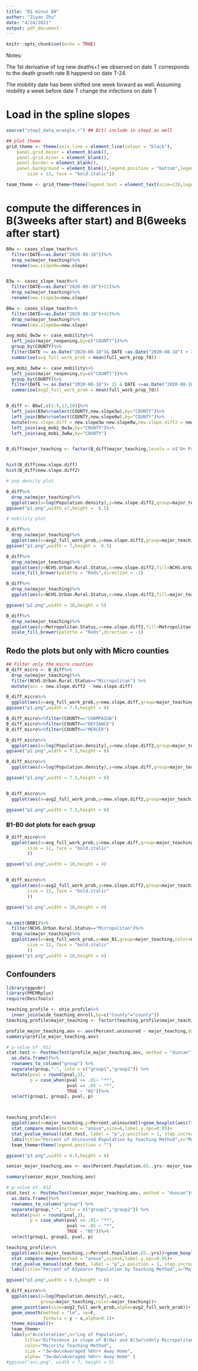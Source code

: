 ```yaml
---
title: "B1 minus B0"
author: "Ziyan Zhu"
date: "4/24/2021"
output: pdf_document
---
```


```r
knitr::opts_chunk$set(echo = TRUE)
```

Notes:

The 1st derivative of log new deaths+1 we observed on date T corresponds to the death growth rate B happend on date T-24.

The mobility date has been shifted one week forward as well. Assuming mobility a week before date T change the infections on date T


# Load in the spline slopes

```r
source("step2_data_wrangle.r") ## B(t) include in step2 as well

## plot theme
grid_theme <- theme(axis.line = element_line(colour = "black"),
    panel.grid.major = element_blank(),
    panel.grid.minor = element_blank(),
    panel.border = element_blank(),
    panel.background = element_blank(),legend.position = "bottom",legend.box="vertical", legend.margin=margin(),panel.spacing = unit(1.5, "lines"),strip.text.x = element_text(
        size = 12, face = "bold.italic"))

team_theme <- grid_theme+theme(legend.text = element_text(size=13),legend.title = element_text(size=13),axis.text = element_text(size=13),title=element_text(size=14),axis.title.x.bottom = element_text(margin = margin(12, 10, 6, 10)),axis.title.y.left = element_text(size=14),axis.text.y.left = element_text(size = 14))+theme( plot.caption = element_text(face = "italic",size = 11.5))
```

# compute the differences in B(3weeks after start) and B(6weeks after start)

```r
B0w <- cases_slope_teach%>%
  filter(DATE==as.Date("2020-08-18"))%>%
  drop_na(major_teaching)%>%
  rename(new.slope0w=new.slope)


B3w <- cases_slope_teach%>%
  filter(DATE==as.Date("2020-08-18")+21)%>%
  drop_na(major_teaching)%>%
  rename(new.slope3w=new.slope)

B6w <- cases_slope_teach%>%
  filter(DATE==as.Date("2020-08-18")+42)%>%
  drop_na(major_teaching)%>%
  rename(new.slope6w=new.slope)

avg_mobi_0w3w <- case_mobility%>%
  left_join(major_reopening,by=c("COUNTY"))%>%
  group_by(COUNTY)%>%
  filter(DATE >= as.Date("2020-08-18")& DATE <as.Date("2020-08-18") + 21)%>%
  summarise(avg_full_work_prob = mean(full_work_prop_7d))

avg_mobi_3w6w <- case_mobility%>%
  left_join(major_reopening,by=c("COUNTY"))%>%
  group_by(COUNTY)%>%
  filter(DATE >= as.Date("2020-08-18")+ 21 & DATE <=as.Date("2020-08-18") + 42)%>%
  summarise(avg2_full_work_prob = mean(full_work_prop_7d))


B_diff <- B6w[,c(1:9,13,20)]%>%
  left_join(B3w%>%select(COUNTY,new.slope3w),by="COUNTY")%>%
  left_join(B0w%>%select(COUNTY,new.slope0w),by="COUNTY")%>%
  mutate(new.slope.diff = new.slope3w-new.slope0w,new.slope.diff2 = new.slope6w-new.slope3w)%>%
  left_join(avg_mobi_0w3w,by="COUNTY")%>%
  left_join(avg_mobi_3w6w,by="COUNTY")


B_diff$major_teaching <- factor(B_diff$major_teaching,levels = c("On Premises","Hybrid","Online Only"))


hist(B_diff$new.slope.diff)
hist(B_diff$new.slope.diff2)
```


```r
# pop density plot

B_diff%>%
  drop_na(major_teaching)%>%
  ggplot(aes(x=log(Population.density),y=new.slope.diff2,group=major_teaching,color=major_teaching))+geom_point(aes(size=avg2_full_work_prob,alpha=avg2_full_work_prob))+geom_smooth(method = "lm", se=F, formula = y ~ x,alpha=0.1)+theme_minimal()+team_theme+team_theme+labs(y="B(6w) - B(3w)",x="Log of Population Density",title="B1-B0 vs Log of Population Density",color="Majority Teaching Method",size = "3w~6w\nAveraged %6hr+ Away Home",alpha= "3w~6w\nAveraged %6hr+ Away Home" )
ggsave("p1.png",width =7,height =  6.5)

# mobility plot

B_diff%>%
  drop_na(major_teaching)%>%
  ggplot(aes(x=avg2_full_work_prob,y=new.slope.diff2,group=major_teaching,color=major_teaching))+geom_point(aes(size=log(Population.density),alpha=log(Population.density)))+geom_smooth(method = "lm", se=F, formula = y ~ x,alpha=0.1)+theme_minimal()+team_theme+labs(y="B(6w) - B(3w)",x="Average mobility proportion during fall semester",title="B1-B0 vs Average full mobility proportion in 3w~6w\n Averaged %6hr+ Away Home",size="Log of Population Density",alpha="Log of Population Density",color="Majority Teaching Method")
ggsave("p2.png",width = 7,height =  6.5)

```

```r
B_diff%>%
  drop_na(major_teaching)%>%
  ggplot(aes(y=NCHS.Urban.Rural.Status,x=new.slope.diff2,fill=NCHS.Urban.Rural.Status))+geom_boxplot()+team_theme+theme(legend.position = "")+labs(x="B(6w) - B(3w)",y="Rural-urban Status",title="Distribution of B(6 weeks after) minus B(3 weeks after)")+
  scale_fill_brewer(palette = "Reds",direction = -1)

B_diff%>%
  drop_na(major_teaching)%>%
  ggplot(aes(y=NCHS.Urban.Rural.Status,x=new.slope.diff2,fill=major_teaching))+geom_boxplot()+facet_grid(~major_teaching)+theme(legend.position = "")+labs(x="B(6w) - B(3w)",y="Rural-urban Status",title="Distribution of B(6 weeks after) minus B(3 weeks after)\nby Rural-urban Status",fill="Majority Teaching Method")+team_theme

ggsave("p2.png",width = 10,height = 5)

B_diff%>%
  drop_na(major_teaching)%>%
  ggplot(aes(y=Metropolitan.Status,x=new.slope.diff2,fill=Metropolitan.Status))+geom_boxplot()+team_theme+theme(legend.position = "")+labs(x="B(6w) - B(3w)",y="Metropolitan Status",title="Distribution of B(6 weeks after) minus B(3 weeks after)")+
  scale_fill_brewer(palette = "Reds",direction = -1) 
```

## Redo the plots but only with Micro counties

```r
## Filter only the micro counties
B_diff_micro <- B_diff%>%
  drop_na(major_teaching)%>%
  filter(NCHS.Urban.Rural.Status=="Micropolitan") %>%
  mutate(acc = new.slope.diff2 - new.slope.diff)

B_diff_micro%>%
  ggplot(aes(x=avg_full_work_prob,y=new.slope.diff,group=major_teaching,color=major_teaching))+geom_point(aes(size=log(Population.density),alpha=log(Population.density)))+geom_smooth(method = "lm", se=F, formula = y ~ x,alpha=0.1)+labs(y="B(3w) - B(0w)",x="Average mobility proportion in 0w-3w",title="B1-B0 in 0w~3w v.s. Average full mobility proportion\nOnly Micropolitan Counties",size="Log of Population Density",alpha="Log of Population Density",fill="Majority Teaching Method",fill="Majority Teaching Method")+team_theme+geom_text(data =B_diff_micro%>%filter(major_teaching=="On Premises"),aes(label=COUNTY),color='black',size=3,hjust=1.1, vjust=0.3,size=6)
ggsave("p1.png",width = 7.5,height = 6)

B_diff_micro%>%filter(COUNTY=="CHAMPAIGN")
B_diff_micro%>%filter(COUNTY=="DEFIANCE")
B_diff_micro%>%filter(COUNTY=="MERCER")

B_diff_micro%>%
  ggplot(aes(x=log(Population.density),y=new.slope.diff2,group=major_teaching,color=major_teaching))+geom_point(aes(size=avg2_full_work_prob,alpha=avg2_full_work_prob))+geom_smooth(method = "lm", se=F, formula = y ~ x,alpha=0.1)+theme_minimal()+team_theme+team_theme+labs(y="B(6w) - B(3w)",x="Log of Population Density",title="B1-B0 in 3w~6w v.s. Log of Population Density\nOnly Micropolitan Counties",color="Majority Teaching Method",size = "3w~6w\nAveraged %6hr+ Away Home",alpha= "3w~6w\nAveraged %6hr+ Away Home" ,fill="Majority Teaching Method")+geom_text(data =B_diff_micro%>%filter(major_teaching=="On Premises"),aes(label=COUNTY),color='black',size=3,hjust=1.1, vjust=0.3)
ggsave("p2.png",width = 7.5,height = 6)

```

```r
B_diff_micro%>%
  ggplot(aes(x=log(Population.density),y=new.slope.diff,group=major_teaching,color=major_teaching))+geom_point(aes(size=avg_full_work_prob,alpha=avg_full_work_prob))+geom_smooth(method = "lm", se=F, formula = y ~ x,alpha=0.1)+labs(y="B(3w) - B(0w)",x="Log of Population Density",title="B1-B0 in 0w~3w v.s. Log of Population Density\nOnly Micropolitan Counties",color="Majority Teaching Method",size = "0w~3w\nAveraged %6hr+ Away Home",alpha= "0w~3w\nAveraged %6hr+ Away Home" ,fill="Majority Teaching Method")+team_theme+geom_text(data =B_diff_micro%>%filter(major_teaching=="On Premises"),aes(label=COUNTY),color='black',size=3,hjust=1.1, vjust=0.3,size=6)

ggsave("p1.png",width = 7.5,height = 6)


B_diff_micro%>%
  ggplot(aes(x=avg2_full_work_prob,y=new.slope.diff2,group=major_teaching,color=major_teaching,label=COUNTY))+geom_point(aes(size=log(Population.density),alpha=log(Population.density)))+geom_smooth(method = "lm", se=F, formula = y ~ x,alpha=0.1)+theme_minimal()+team_theme+labs(y="B(6w) - B(3w)",x="Average mobility proportion in 3w-6w",title="B1-B0 in 3w~6w v.s. Average full mobility proportion \nOnly Micropolitan Counties",size="Log of Population Density",alpha="Log of Population Density",fill="Majority Teaching Method")+geom_text(data =B_diff_micro%>%filter(major_teaching=="On Premises"),aes(label=COUNTY),color='black',size=3,hjust=1.1, vjust=0.1)

ggsave("p2.png",width = 7.5,height = 6)
```

### B1-B0 dot plots for each group

```r
B_diff_micro%>%
  ggplot(aes(x=avg_full_work_prob,y=new.slope.diff,group=major_teaching,color=major_teaching))+geom_point(aes(size=log(Population.density),alpha=log(Population.density)))+facet_grid(~major_teaching)+labs(y="B(3w) - B(0w)",x="Average mobility proportion in 0w-3w",title="B1(3w)-B0(0w) in Only Micropolitan Counties",size="Log of Population Density",color="Majority Teaching Method",alpha="Log of Population Density",fill="Majority Teaching Method")+grid_theme+theme(legend.text = element_text(size=13),legend.title = element_text(size=13),axis.text = element_text(size=11),title=element_text(size=14),strip.text.x = element_text(
        size = 12, face = "bold.italic"
        ))

ggsave("p1.png",width = 10,height = 4)


B_diff_micro%>%
  ggplot(aes(x=avg2_full_work_prob,y=new.slope.diff2,group=major_teaching,color=major_teaching))+geom_point(aes(size=log(Population.density),alpha=log(Population.density)))+facet_grid(~major_teaching)+labs(y="B(6w) - B(3w)",x="Average mobility proportion in 3w-6w",title="B1(6w)-B0(3w) in Only Micropolitan Counties",size="Log of Population Density",color="Majority Teaching Method",alpha="Log of Population Density",fill="Majority Teaching Method")+grid_theme+theme(legend.text = element_text(size=13),legend.title = element_text(size=13),axis.text = element_text(size=11),title=element_text(size=14),strip.text.x = element_text(
        size = 12, face = "bold.italic"
        ))

ggsave("p2.png",width = 10,height = 4)


na.omit(B0B1)%>%
  filter(NCHS.Urban.Rural.Status=="Micropolitan")%>%
  drop_na(major_teaching)%>%
  ggplot(aes(x=avg_full_work_prob,y=max_B1,group=major_teaching,color=major_teaching))+geom_point(aes(size=log(Population.density),alpha=log(Population.density)))+facet_grid(~major_teaching)+labs(y="Max B1",x="Averaged \n%6hr+ Away Home in Fall semester",title="Max B1 in Fall v.s. Average Mobility \nOnly Micropolitan Counties",color="Majority Teaching Method",size = "Log of Population",alpha= "Log of Population" )+grid_theme+theme(legend.text = element_text(size=13),legend.title = element_text(size=13),axis.text = element_text(size=11),title=element_text(size=14),strip.text.x = element_text(
        size = 12, face = "bold.italic"
        ))
ggsave("p3.png",width = 10,height = 4)
```

## Confounders

```r
library(ggpubr)
library(PMCMRplus)
require(DescTools)

teaching_profile <- ohio_profile%>%
  inner_join(wide_teaching_enroll,by=c("County"="county"))
teaching_profile$major_teaching <- factor(teaching_profile$major_teaching,levels = c("On Premises","Hybrid","Online Only"))

profile_major_teaching.aov <- aov(Percent.uninsured ~ major_teaching,data = teaching_profile)
summary(profile_major_teaching.aov)

# p-value of .012
stat.test <- PostHocTest(profile_major_teaching.aov, method = "duncan")$major_teaching %>%
  as.data.frame()%>%
  rownames_to_column("group") %>%
  separate(group,"-", into = c("group1","group2")) %>%
  mutate(pval = round(pval,3),
         p = case_when(pval <= .01~ "**",
                       pval <= .05 ~ "*",
                       TRUE ~ "NS"))%>%
  select(group1, group2, pval, p)



teaching_profile%>%
  ggplot(aes(x=major_teaching,y=Percent.uninsured))+geom_boxplot(aes(fill=major_teaching),width=0.6)+
  stat_compare_means(method = "anova",size=6,label.y.npc=0.85)+ 
  stat_pvalue_manual(stat.test, label = "p",y.position = 1, step.increase = 0.15,size = 6,bracket.nudge.y = 8)+
  labs(title="Percent of Uninsured Population by Teaching Method",x="Majority Teaching Method",y="Percent of uninsured population",caption = "Post-hoc pairwise testing with Duncan Method")+
  team_theme+theme(legend.position = "")

ggsave("p3.png",width = 6.5,height = 6)
```



```r

senior_major_teaching.aov <- aov(Percent.Population.65..yrs~ major_teaching,data = teaching_profile)

summary(senior_major_teaching.aov)

# p-value of .012
stat.test <- PostHocTest(senior_major_teaching.aov, method = "duncan")$major_teaching %>%
  as.data.frame()%>%
  rownames_to_column("group") %>%
  separate(group,"-", into = c("group1","group2")) %>%
  mutate(pval = round(pval,3),
         p = case_when(pval <= .01~ "**",
                       pval <= .05 ~ "*",
                       TRUE ~ "NS"))%>%
  select(group1, group2, pval, p)

teaching_profile%>%
  ggplot(aes(x=major_teaching,y=Percent.Population.65..yrs))+geom_boxplot(aes(fill=major_teaching),width=0.6)+
  stat_compare_means(method = "anova",size=6,label.y.npc=0.95)+ 
  stat_pvalue_manual(stat.test, label = "p",y.position = 1, step.increase = 0.15,size = 5,bracket.nudge.y = 2)+
  labs(title="Percent of 65years+ Population by Teaching Method",x="Major Teaching Method",y="Percent of 65+yrs population",fill="Majority Teaching Method",caption = "Post-hoc pairwise testing with Duncan Method")+team_theme+theme(legend.position = "")

ggsave("p3.png",width = 6.5,height = 6)
```

```r
B_diff_micro%>%
  ggplot(aes(x=log(Population.density),y=acc,
             group=major_teaching,color=major_teaching))+
  geom_point(aes(size=avg2_full_work_prob,alpha=avg2_full_work_prob))+
  geom_smooth(method = "lm", se=F,
              formula = y ~ x,alpha=0.1)+
  theme_minimal()+
  team_theme+
  labs(y="Acceleration",x="Log of Population",
       title="Difference in slope of B(0w) and B(3w)\nOnly Micropolitan Counties",
       color="Majority Teaching Method",
       size = "3w~6w\nAveraged %6hr+ Away Home",
       alpha= "3w~6w\nAveraged %6hr+ Away Home" )
#ggsave("acc.png", width = 7, height = 5)
```

